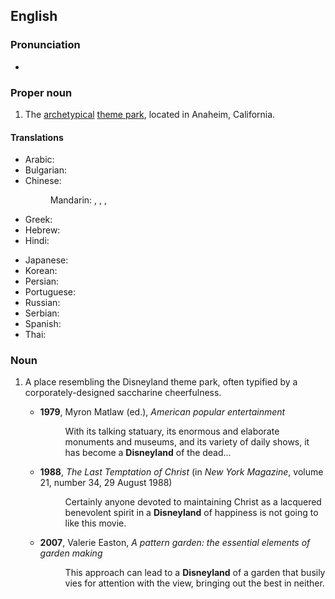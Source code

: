 ==English==
{{wikipedia}}

===Pronunciation===
* {{IPA|/dɪzniːlænd/}}

===Proper noun===
{{en-proper noun}}

# The [[archetypical]] [[theme park]], located in Anaheim, California.

====Translations====
{{trans-top|Disneyland, theme park}}
* Arabic: {{t|ar|ديزني لاند|m|tr=diizni laand}}
* Bulgarian: {{t|bg|Дисниленд|m|tr=Disnilend}}
* Chinese:
*: Mandarin: {{t-|cmn|迪斯尼樂園|sc=Hani}},  {{t-|cmn|迪斯尼乐园|tr=Dísīní lèyuán|sc=Hani}},  {{t-|cmn|迪士尼樂園|sc=Hani}},  {{t-|cmn|迪士尼乐园|tr=Díshìní lèyuán|sc=Hani}}
* Greek: {{t|el|Ντίσνεϋλαντ|sc=polytonic}}
* Hebrew: {{t|he|דיסנילנד}}
* Hindi: {{t|hi|डिज़्नीलैंड|tr=ḍiznīlaiṇḍ|xs=Hindi}}
{{trans-mid}}
* Japanese: {{t-|ja|ディズニーランド|tr=Dizunīrando}}
* Korean: {{t|ko|디즈니랜드|tr=Dijeunirandeu|sc=Hang}}
* Persian: {{t|fa|دیزنی‌لند|xs=Persian}}
* Portuguese: {{t|pt|Disneylândia}}
* Russian: {{t|ru|Диснейленд|m|tr=Disnejlénd}}
* Serbian: {{t|sr|Дизниленд|m|sc=Cyrl}}
* Spanish: {{t-|es|Disneylandia}}
* Thai: {{t|th|ดิสนีย์แลนด์|tr=dít-nee-laen}}
{{trans-bottom}}

===Noun===
{{en-noun}}

# {{informal|often|derogatory}} A place resembling the Disneyland theme park, often typified by a corporately-designed saccharine cheerfulness.
#* '''1979''', Myron Matlaw (ed.), ''American popular entertainment''
#*: With its talking statuary, its enormous and elaborate monuments and museums, and its variety of daily shows, it has become a '''Disneyland''' of the dead...
#* '''1988''', ''The Last Temptation of Christ‎'' (in ''New York Magazine'', volume 21, number 34, 29 August 1988)
#*: Certainly anyone devoted to maintaining Christ as a lacquered benevolent spirit in a '''Disneyland''' of happiness is not going to like this movie.
#* '''2007''', Valerie Easton, ''A pattern garden: the essential elements of garden making''
#*: This approach can lead to a '''Disneyland''' of a garden that busily vies for attention with the view, bringing out the best in neither.